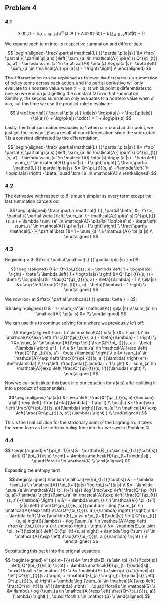 ## Problem 4

### 4.1

$$
\mathcal{L}(\pi, \beta) = \mathbb{E}_{A \sim \pi(\cdot|s)} \left[ Q^{\pi_{t}}(s, A) \right] + \lambda \mathcal{H}(\pi(\cdot|s)) - \beta \left(  \sum_{a \in \mathcal{A}} \pi (a|s) - 1 \right) 
$$

We expand each term into its respective summation and differentiate:

$$
\begin{aligned}
\frac{ \partial \mathcal{L} }{ \partial \pi(a|s) } &= \frac{ \partial }{ \partial \pi(a|s) }\left[ \sum_{a' \in \mathcal{A}} \pi(a'|s) Q^{\pi_{t}}(s, a') - \lambda \sum_{a' \in \mathcal{A}} \pi(a'|s) \log\pi(a'|s) - \beta \left(  \sum_{a' \in \mathcal{A}} \pi (a'|s) - 1 \right)  \right] \\
\end{aligned}
$$

The differentiation can be explained as follows: the first term is a summation of policy terms across each action, and the partial derivative will only evaluate to a nonzero value when $a' = a$, at which point it differentiates to one, so we end up just getting the constant $Q$ from that summation. Similarly, the second summation only evaluates to a nonzero value when $a'=a$, but this time we use the product rule to evaluate:

$$
\frac{ \partial }{ \partial \pi(a|s) } \pi(a|s) \log\pi(a|s) = \frac{\pi(a|s)}{\pi(a|s)} + \log\pi(a|s) \cdot 1 = 1 + \log\pi(a|s)
$$

Lastly, the final summation evaluates to $1$ when $a'=a$ and at this point, we just get the constant $\beta$ as a result of our differentiation since the subtracted $1$ is a constant eliminated by the differentiation.

$$
\begin{aligned}
\frac{ \partial \mathcal{L} }{ \partial \pi(a|s) } &= \frac{ \partial }{ \partial \pi(a|s) }\left[ \sum_{a' \in \mathcal{A}} \pi(a'|s) Q^{\pi_{t}}(s, a') - \lambda \sum_{a' \in \mathcal{A}} \pi(a'|s) \log\pi(a'|s) - \beta \left(  \sum_{a' \in \mathcal{A}} \pi (a'|s) - 1 \right)  \right] \\
\frac{ \partial \mathcal{L} }{ \partial \pi(a|s) }&=  Q^{\pi_{t}}(s, a) - \lambda  \left( 1+ \log\pi(a|s) \right) - \beta, \quad \forall a \in \mathcal{A} \\
\end{aligned}
$$

### 4.2

The derivative with respect to $\beta$ is much simpler as every term except the last summation cancels out:

$$
\begin{aligned}
\frac{ \partial \mathcal{L} }{ \partial \beta } &= \frac{ \partial }{ \partial \beta }\left[ \sum_{a' \in \mathcal{A}} \pi(a'|s) Q^{\pi_{t}}(s, a') + \lambda \sum_{a' \in \mathcal{A}} \pi(a'|s) \log\pi(a'|s) - \beta \left(  \sum_{a' \in \mathcal{A}} \pi (a'|s) - 1 \right)  \right] \\
\frac{ \partial \mathcal{L} }{ \partial \beta }&= 1 - \sum_{a' \in \mathcal{A}} \pi (a'|s) \\
\end{aligned}
$$

### 4.3

Beginning with $\frac{ \partial \mathcal{L} }{ \partial \pi(a|s) } = 0$:

$$
\begin{aligned}
0 &=  Q^{\pi_{t}}(s, a) - \lambda  \left( 1 + \log\pi(a|s) \right) - \beta \\
\lambda  \left( 1 + \log\pi(a|s) \right)  &=  Q^{\pi_{t}}(s, a) - \beta \\
\log\pi(a|s) &=  \frac{Q^{\pi_{t}}(s, a) - \beta}{\lambda} - 1 \\
\pi(a|s) &=  \exp \left( \frac{Q^{\pi_{t}}(s, a) - \beta}{\lambda} - 1 \right)  \\ 
\end{aligned}
$$

We now look at $\frac{ \partial \mathcal{L} }{ \partial \beta } = 0$:

$$
\begin{aligned}
0 &= 1 - \sum_{a' \in \mathcal{A}} \pi(a'|s) \\
\sum_{a' \in \mathcal{A}} \pi(a'|s) &= 1\\
\end{aligned}
$$

We can use this to continue solving for $\pi$ where we previously left off:

$$
\begin{aligned}
\sum_{a' \in \mathcal{A}}\pi(a'|s) &=  \sum_{a' \in \mathcal{A}}\exp \left( \frac{Q^{\pi_{t}}(s, a') - \beta}{\lambda} - 1 \right)  \\ 
1 &= \sum_{a' \in \mathcal{A}}\exp \left( \frac{Q^{\pi_{t}}(s, a') - \beta}{\lambda} \right) e^{-1}  \\ 
e &= \sum_{a' \in \mathcal{A}}\exp \left( \frac{Q^{\pi_{t}}(s, a') - \beta}{\lambda} \right) \\ 
e &= \sum_{a' \in \mathcal{A}}\exp \left( \frac{Q^{\pi_{t}}(s, a')}{\lambda} \right) e^{-\beta/\lambda} \\ 
\exp\left( \frac{\beta}{\lambda} + 1 \right) &= \sum_{a' \in \mathcal{A}}\exp \left( \frac{Q^{\pi_{t}}(s, a')}{\lambda} \right) \\ 
\end{aligned}
$$

Now we can substitute this back into our equation for $\pi(a|s)$ after splitting
it into a product of exponentials:

$$
\begin{aligned}
\pi(a|s) &=  \exp \left( \frac{Q^{\pi_{t}}(s, a)}{\lambda} \right) \exp \left( -\frac{\beta}{\lambda} - 1 \right)   \\ 
\pi(a|s) &=  \frac{\exp \left( \frac{Q^{\pi_{t}}(s, a)}{\lambda} \right)}{\sum_{a' \in \mathcal{A}}\exp \left( \frac{Q^{\pi_{t}}(s, a')}{\lambda} \right) } \\ 
\end{aligned}
$$

This is the final solution for the stationary point of the Lagrangian. It takes the same form as the softmax policy function that we saw in [Problem 3].

### 4.4

$$
\begin{aligned}
V^{\pi_{t+1}}(s) &= \mathbb{E}_{a \sim \pi_{t+1}(\cdot|s)} \left[ Q^{\pi_{t}}(s,a) \right] + \lambda \mathcal{H}(\pi_{t+1}(\cdot|s)) , \quad \forall s \in \mathcal{S} \\
\end{aligned}
$$

Expanding the entropy term:

$$
\begin{aligned}
\lambda \mathcal{H}(\pi_{t+1}(\cdot|s)) &= - \lambda \sum_{a \in \mathcal{A}} \pi_{t+1}(a|s) \log \pi_{t+1}(a|s) \\
&=  - \lambda \sum_{a \in \mathcal{A}} \pi_{t+1}(a|s) \log  \frac{\exp \left( \frac{Q^{\pi_{t}}(s, a)}{\lambda} \right)}{\sum_{a' \in \mathcal{A}}\exp \left( \frac{Q^{\pi_{t}}(s, a')}{\lambda} \right) } \\
&=  - \lambda \sum_{a \in \mathcal{A}} \pi_{t+1}(a|s) \left( \frac{Q^{\pi_{t}}(s, a)}{\lambda} - \log {\sum_{a' \in \mathcal{A}}\exp \left( \frac{Q^{\pi_{t}}(s, a')}{\lambda} \right) } \right) \\
&= - \lambda \left(  \frac{\mathbb{E}_{a \sim \pi_{t+1}(\cdot|s)} \left[ Q^{\pi_{t}}(s, a) \right]}{\lambda} - \log {\sum_{a' \in \mathcal{A}}\exp \left( \frac{Q^{\pi_{t}}(s, a')}{\lambda} \right) } \right) \\
&= -\mathbb{E}_{a \sim \pi_{t+1}(\cdot|s)} \left[ Q^{\pi_{t}}(s, a) \right] + \lambda \log {\sum_{a' \in \mathcal{A}}\exp \left( \frac{Q^{\pi_{t}}(s, a')}{\lambda} \right) } \\
\end{aligned}
$$

Substituting this back into the original equation:

$$
\begin{aligned}
V^{\pi_{t+1}}(s) &= \mathbb{E}_{a \sim \pi_{t+1}(\cdot|s)} \left[ Q^{\pi_{t}}(s,a) \right] + \lambda \mathcal{H}(\pi_{t+1}(\cdot|s)) , \quad \forall s \in \mathcal{S} \\
&= \mathbb{E}_{a \sim \pi_{t+1}(\cdot|s)} \left[ Q^{\pi_{t}}(s,a) \right] + -\mathbb{E}_{a \sim \pi_{t+1}(\cdot|s)} \left[ Q^{\pi_{t}}(s, a) \right] + \lambda \log {\sum_{a' \in \mathcal{A}}\exp \left( \frac{Q^{\pi_{t}}(s, a')}{\lambda} \right) } , \quad \forall s \in \mathcal{S} \\
&= \lambda \log {\sum_{a \in \mathcal{A}}\exp \left( \frac{Q^{\pi_{t}}(s, a)}{\lambda} \right) } , \quad \forall s \in \mathcal{S} \\
\end{aligned}
$$

